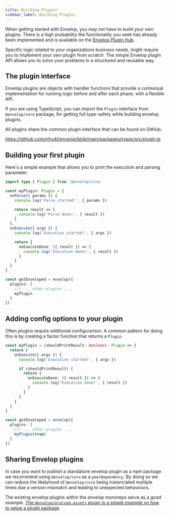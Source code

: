 ```yaml
---
title: Building Plugins
sidebar_label: Building Plugins
---
```


When getting started with Envelop, you may not have to build your own plugins. There is a high probability the functionality you seek has already been implemented and is available on the [Envelop Plugin Hub](/plugins).

Specific logic related to your organizations business needs, might require you to implement your own plugin from scratch. The simple Envelop plugin API allows you to solve your problems in a structured and reusable way.

## The plugin interface

Envelop plugins are objects with handler functions that provide a contextual implementation for running logic before and after each phase, with a flexible API.

If you are using TypeScript, you can import the `Plugin` interface from `@envelop/core` package, for getting full type-safety while building envelop plugins.

All plugins share the common plugin interface that can be found on GitHub.

https://github.com/n1ru4l/envelop/blob/main/packages/types/src/plugin.ts

## Building your first plugin

Here's a simple example that allows you to print the execution and parsing parameter.

```ts
import type { Plugin } from '@envelop/core'

const myPlugin: Plugin = {
  onParse({ params }) {
    console.log('Parse started!', { params })

    return result => {
      console.log('Parse done!', { result })
    }
  },
  onExecute({ args }) {
    console.log('Execution started!', { args })

    return {
      onExecuteDone: ({ result }) => {
        console.log('Execution done!', { result })
      }
    }
  }
}

const getEnveloped = envelop({
  plugins: [
    /// ... other plugins ...,
    myPlugin
  ]
})
```

## Adding config options to your plugin

Often plugins require additional configurartion. A common pattern for doing this is by creating a factor function that returns a `Plugin`.

```ts
const myPlugin = (shouldPrintResult: boolean): Plugin => {
  return {
    onExecute({ args }) {
      console.log('Execution started!', { args })

      if (shouldPrintResult) {
        return {
          onExecuteDone: ({ result }) => {
            console.log('Execution done!', { result })
          }
        }
      }
    }
  }
}

const getEnveloped = envelop({
  plugins: [
    /// ... other plugins ...,
    myPlugin(true)
  ]
})
```

## Sharing Envelop plugins

In case you want to publish a standalone envelop plugin as a npm package we recommend using `@envelop/core` as a `peerDependency`. By doing so we can reduce the likelyhood of `@envelop/core` being instanciated multiple times due a version mismatch and leading to unexpected behaviours.

The existing envelop plugins within the envelop monorepo serve as a good example. [The `@envelop/preload-assets` plugin is a simple example on how to setup a plugin package](https://github.com/n1ru4l/envelop/tree/main/packages/plugins/preload-assets).
